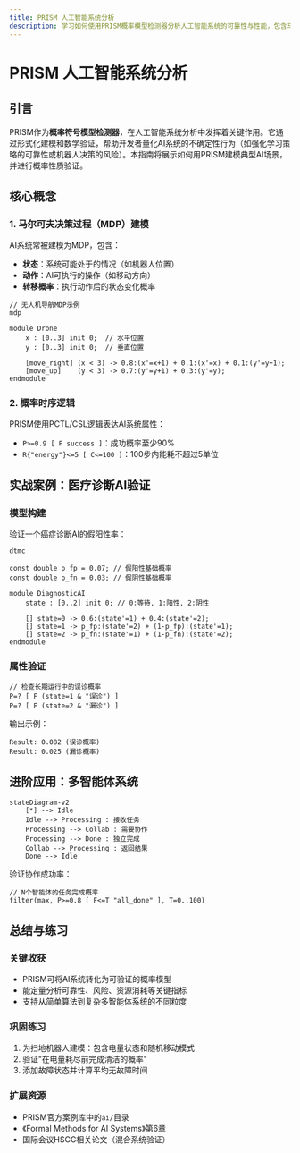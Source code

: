 ```yaml
---
title: PRISM 人工智能系统分析
description: 学习如何使用PRISM概率模型检测器分析人工智能系统的可靠性与性能，包含马尔可夫决策过程建模与概率验证实战案例。
---
```


# PRISM 人工智能系统分析

## 引言

PRISM作为**概率符号模型检测器**，在人工智能系统分析中发挥着关键作用。它通过形式化建模和数学验证，帮助开发者量化AI系统的不确定性行为（如强化学习策略的可靠性或机器人决策的风险）。本指南将展示如何用PRISM建模典型AI场景，并进行概率性质验证。

## 核心概念

### 1. 马尔可夫决策过程（MDP）建模
AI系统常被建模为MDP，包含：
- **状态**：系统可能处于的情况（如机器人位置）
- **动作**：AI可执行的操作（如移动方向）
- **转移概率**：执行动作后的状态变化概率

```prism
// 无人机导航MDP示例
mdp

module Drone
    x : [0..3] init 0;  // 水平位置
    y : [0..3] init 0;  // 垂直位置

    [move_right] (x < 3) -> 0.8:(x'=x+1) + 0.1:(x'=x) + 0.1:(y'=y+1);
    [move_up]    (y < 3) -> 0.7:(y'=y+1) + 0.3:(y'=y);
endmodule
```

### 2. 概率时序逻辑
PRISM使用PCTL/CSL逻辑表达AI系统属性：
- `P>=0.9 [ F success ]`：成功概率至少90%
- `R{"energy"}<=5 [ C<=100 ]`：100步内能耗不超过5单位

## 实战案例：医疗诊断AI验证

### 模型构建
验证一个癌症诊断AI的假阳性率：

```prism
dtmc

const double p_fp = 0.07; // 假阳性基础概率
const double p_fn = 0.03; // 假阴性基础概率

module DiagnosticAI
    state : [0..2] init 0; // 0:等待, 1:阳性, 2:阴性
    
    [] state=0 -> 0.6:(state'=1) + 0.4:(state'=2);
    [] state=1 -> p_fp:(state'=2) + (1-p_fp):(state'=1);
    [] state=2 -> p_fn:(state'=1) + (1-p_fn):(state'=2);
endmodule
```

### 属性验证
```prism
// 检查长期运行中的误诊概率
P=? [ F (state=1 & "误诊") ]
P=? [ F (state=2 & "漏诊") ]
```

输出示例：
```
Result: 0.082 (误诊概率)
Result: 0.025 (漏诊概率)
```

## 进阶应用：多智能体系统

```mermaid
stateDiagram-v2
    [*] --> Idle
    Idle --> Processing : 接收任务
    Processing --> Collab : 需要协作
    Processing --> Done : 独立完成
    Collab --> Processing : 返回结果
    Done --> Idle
```

验证协作成功率：
```prism
// N个智能体的任务完成概率
filter(max, P>=0.8 [ F<=T "all_done" ], T=0..100)
```

## 总结与练习

### 关键收获
- PRISM可将AI系统转化为可验证的概率模型
- 能定量分析可靠性、风险、资源消耗等关键指标
- 支持从简单算法到复杂多智能体系统的不同粒度

### 巩固练习
1. 为扫地机器人建模：包含电量状态和随机移动模式
2. 验证"在电量耗尽前完成清洁的概率"
3. 添加故障状态并计算平均无故障时间

### 扩展资源
- PRISM官方案例库中的`ai/`目录
- 《Formal Methods for AI Systems》第6章
- 国际会议HSCC相关论文（混合系统验证）